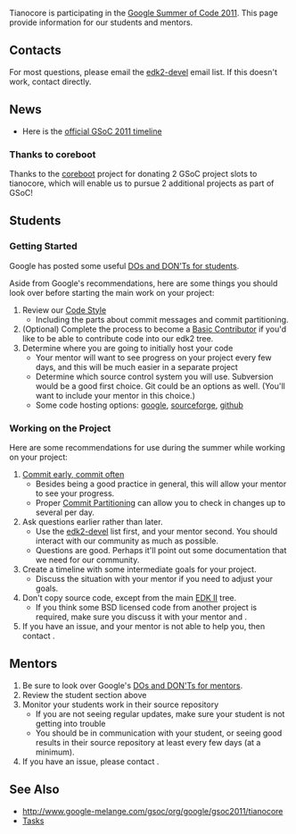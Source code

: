 Tianocore is participating in the [http://socghop.appspot.com Google Summer of Code 2011]. This page provide information for our students and mentors.

==Contacts==

For most questions, please email the [[edk2-devel]] email list.  If this doesn't work, contact {{sfuser|jljusten}} directly.

==News==
* Here is the [http://www.google-melange.com/gsoc/events/google/gsoc2011 official GSoC 2011 timeline]

===Thanks to coreboot===

Thanks to the [http://www.coreboot.org/ coreboot] project for donating 2 GSoC project slots to tianocore, which will enable us to pursue 2 additional projects as part of GSoC!

==Students==

===Getting Started===
Google has posted some useful
[http://google-opensource.blogspot.com/2011/03/dos-and-donts-of-google-summer-of-code.html DOs and DON'Ts for students].

Aside from Google's recommendations, here are some things you should look over before starting the main work on your project:
# Review our [[Code Style]]
#* Including the parts about commit messages and commit partitioning.
# (Optional) Complete the process to become a [[Member Types#Basic Contributor|Basic Contributor]] if you'd like to be able to contribute code into our edk2 tree.
# Determine where you are going to initially host your code
#* Your mentor will want to see progress on your project every few days, and this will be much easier in a separate project
#* Determine which source control system you will use.  Subversion would be a good first choice.  Git could be an options as well.  (You'll want to include your mentor in this choice.)
#* Some code hosting options: [http://code.google.com/hosting google], [http://sourceforge.net sourceforge], [https://github.com/ github]

===Working on the Project===
Here are some recommendations for use during the summer while working on your project:
# [http://www.google.com/search?q=commit+early+commit+often Commit early, commit often]
#* Besides being a good practice in general, this will allow your mentor to see your progress.
#* Proper [[Commit Partitioning]] can allow you to check in changes up to several per day.
# Ask questions earlier rather than later.
#* Use the [[edk2-devel]] list first, and your mentor second.  You should interact with our community as much as possible.
#* Questions are good.  Perhaps it'll point out some documentation that we need for our community.
# Create a timeline with some intermediate goals for your project.
#* Discuss the situation with your mentor if you need to adjust your goals.
# Don't copy source code, except from the main [http://tianocore.github.io/edk2.html EDK II] tree.
#* If you think some BSD licensed code from another project is required, make sure you discuss it with your mentor and  {{sfuser|jljusten}}.
# If you have an issue, and your mentor is not able to help you, then contact {{sfuser|jljusten}}.

==Mentors==
# Be sure to look over Google's [http://google-opensource.blogspot.com/2011/04/dos-and-donts-of-google-summer-of-code_21.html DOs and DON'Ts for mentors].
# Review the student section above
# Monitor your students work in their source repository
#* If you are not seeing regular updates, make sure your student is not getting into trouble
#* You should be in communication with your student, or seeing good results in their source repository at least every few days (at a minimum).
# If you have an issue, please contact {{sfuser|jljusten}}.

<!--

==Students==
These are some project proposals from our community:
* Please join our [[edk2-devel]] email list and start asking about the project you are interested in
** Let us know if you need more information!
* Feel free to suggest you own project idea.  (It might be a good idea to discuss your idea first on [[edk2-devel]].)
* GSoC page: http://www.google-melange.com/gsoc/org/google/gsoc2011/tianocore

Note: We primarily use the [[BSD License from Intel|BSD license]], and it is generally expected that your project will be completed utilizing this license.

==Application Template==

Students, please prepare a project proposal with the following information:
* Contact information (email)
* Personal description, qualifications
** skills
** past projects/experiences
** any previous open source contributions
* Explain your interest in UEFI or firmware
* Your plans for the project 
** high level plan
** 1st draft timeline
* Will you be able to become a [[Member Types#Basic Contributor|Basic Contributor]] by agreeing to our [[Contribution Agreement]]?  (Just answer yes or no.  If yes, then we would complete this process separately.)


This application/project proposal will need to be uploaded to the main GSoC website between [http://www.google-melange.com/gsoc/events/google/gsoc2011 March 28th and April 8th].  The accepted applications will be announced on [http://www.google-melange.com/gsoc/events/google/gsoc2011 April 25th].


To submit your application visit the Google Summer of Code site, and submit your application with the tianocore project.
* http://www.google-melange.com/gsoc/org/google/gsoc2011/tianocore

==Potential Mentors==
* {{sfuser|jljusten}}
* {{sfuser|andrewfish}}
* {{sfuser|andreiwarkentin}}

To become a mentor for our project:
* Visit http://www.google-melange.com/gsoc/request/google/gsoc2011/tianocore

-->
==See Also==
* http://www.google-melange.com/gsoc/org/google/gsoc2011/tianocore
* [[Tasks]]

<!-- [[Category:GSoC]] -->